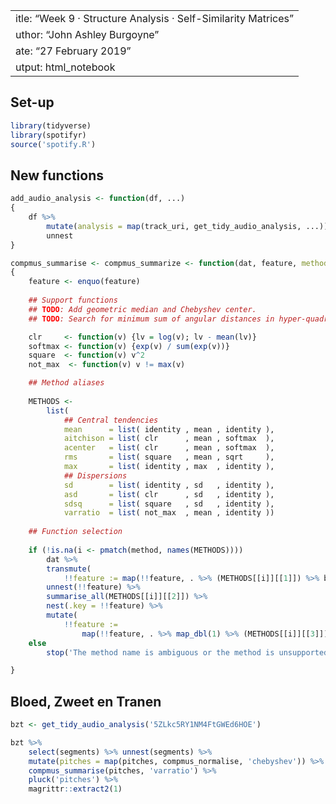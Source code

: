  ---
title: "Week 9 · Structure Analysis · Self-Similarity Matrices"
author: "John Ashley Burgoyne"
date: "27 February 2019"
output: html_notebook
---

## Set-up

```r
library(tidyverse)
library(spotifyr)
source('spotify.R')
```

## New functions

```r
add_audio_analysis <- function(df, ...)
{
    df %>% 
        mutate(analysis = map(track_uri, get_tidy_audio_analysis, ...)) %>% 
        unnest
}

compmus_summarise <- compmus_summarize <- function(dat, feature, method = 'mean')
{
    feature <- enquo(feature)
    
    ## Support functions
    ## TODO: Add geometric median and Chebyshev center.
    ## TODO: Search for minimum sum of angular distances in hyper-quadrant I.

    clr     <- function(v) {lv = log(v); lv - mean(lv)}
    softmax <- function(v) {exp(v) / sum(exp(v))}
    square  <- function(v) v^2
    not_max  <- function(v) v != max(v)

    ## Method aliases
    
    METHODS <-
        list(
            ## Central tendencies
            mean      = list( identity , mean , identity ),
            aitchison = list( clr      , mean , softmax  ),
            acenter   = list( clr      , mean , softmax  ),
            rms       = list( square   , mean , sqrt     ), 
            max       = list( identity , max  , identity ),
            ## Dispersions
            sd        = list( identity , sd   , identity ),
            asd       = list( clr      , sd   , identity ),
            sdsq      = list( square   , sd   , identity ),
            varratio  = list( not_max  , mean , identity ))
    
    ## Function selection
    
    if (!is.na(i <- pmatch(method, names(METHODS))))
        dat %>% 
        transmute(
            !!feature := map(!!feature, . %>% (METHODS[[i]][[1]]) %>% bind_rows)) %>% 
        unnest(!!feature) %>% 
        summarise_all(METHODS[[i]][[2]]) %>% 
        nest(.key = !!feature) %>% 
        mutate(
            !!feature := 
                map(!!feature, . %>% map_dbl(1) %>% (METHODS[[i]][[3]])))
    else
        stop('The method name is ambiguous or the method is unsupported.')

}

```

## Bloed, Zweet en Tranen

```r
bzt <- get_tidy_audio_analysis('5ZLkc5RY1NM4FtGWEd6HOE')
```

```r
bzt %>% 
    select(segments) %>% unnest(segments) %>% 
    mutate(pitches = map(pitches, compmus_normalise, 'chebyshev')) %>% 
    compmus_summarise(pitches, 'varratio') %>% 
    pluck('pitches') %>% 
    magrittr::extract2(1)
```

